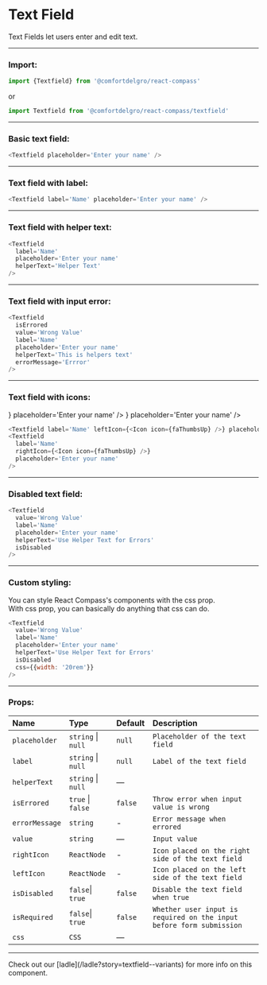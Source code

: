 
# Text Field

Text Fields let users enter and edit text.

---

### Import:

```js
import {Textfield} from '@comfortdelgro/react-compass'
```

or

```js
import Textfield from '@comfortdelgro/react-compass/textfield'
```

---

### Basic text field:

<section className={styles.avatarShowcaseContainer}>
  <Textfield placeholder='Enter your name' />
</section>

```js
<Textfield placeholder='Enter your name' />
```

---

### Text field with label:

<section className={styles.avatarShowcaseContainer}>
  <Textfield label='Name' placeholder='Enter your name' isRequired />
</section>

```js
<Textfield label='Name' placeholder='Enter your name' />
```

---

### Text field with helper text:

<section className={styles.avatarShowcaseContainer}>
  <Textfield
    label='Name'
    placeholder='Enter your name'
    helperText='Helper Text'
  />
</section>

```js
<Textfield
  label='Name'
  placeholder='Enter your name'
  helperText='Helper Text'
/>
```

---

### Text field with input error:

<section className={styles.avatarShowcaseContainer}>
  <Textfield
    isErrored
    value='Wrong Value'
    label='Name'
    placeholder='Enter your name'
    helperText='This is helpers text'
    errorMessage='Errror'
  />
</section>

```js
<Textfield
  isErrored
  value='Wrong Value'
  label='Name'
  placeholder='Enter your name'
  helperText='This is helpers text'
  errorMessage='Errror'
/>
```

---

### Text field with icons:

<section className={styles.avatarShowcaseContainer}>
  <Textfield label='Name' leftIcon={<Icon icon={faThumbsUp} />} placeholder='Enter your name' />
  <Textfield
    label='Name'
    rightIcon={<Icon icon={faThumbsUp} />}
    placeholder='Enter your name'
  />
</section>

```js
<Textfield label='Name' leftIcon={<Icon icon={faThumbsUp} />} placeholder='Enter your name' />
<Textfield
  label='Name'
  rightIcon={<Icon icon={faThumbsUp} />}
  placeholder='Enter your name'
/>
```

---

### Disabled text field:

<section className={styles.avatarShowcaseContainer}>
  <Textfield
    value='Wrong Value'
    label='Name'
    placeholder='Enter your name'
    helperText='Use Helper Text for Errors'
    isDisabled
  />
</section>

```js
<Textfield
  value='Wrong Value'
  label='Name'
  placeholder='Enter your name'
  helperText='Use Helper Text for Errors'
  isDisabled
/>
```

---

### Custom styling:

You can style React Compass's components with the css prop. <br/>
With css prop, you can basically do anything that css can do.

<section className={styles.avatarShowcaseContainer}>
  <Textfield
    value='Wrong Value'
    label='Name'
    placeholder='Enter your name'
    helperText='Use Helper Text for Errors'
    isDisabled
    css={{width: '20rem'}}
  />
</section>

```js
<Textfield
  value='Wrong Value'
  label='Name'
  placeholder='Enter your name'
  helperText='Use Helper Text for Errors'
  isDisabled
  css={{width: '20rem'}}
/>
```

---

### Props:

| Name          | Type                         | Default | Description                                       |
| :------------ | :--------------------------- | :------ | :------------------------------------------------ |
| `placeholder` | `string` \| `null`           | `null`  | `Placeholder of the text field`                   |
| `label`       | `string` \| `null`           | `null`  | `Label of the text field`                         |
| `helperText`  | `string` \| `null`           | —       |                                                   |
| `isErrored`   | `true` \| `false`            | `false` | `Throw error when input value is wrong`           |
| `errorMessage`| `string`                     | -       | `Error message when errored`                      |
| `value`       | `string`                     | —       | `Input value`                                     |
| `rightIcon`   | `ReactNode`                  | -       | `Icon placed on the right side of the text field` |
| `leftIcon`    | `ReactNode`                  | -       | `Icon placed on the left side of the text field`  |
| `isDisabled`  | `false`\| `true`             | `false` | `Disable the text field when true`                |
| `isRequired`  | `false`\| `true`             | `false` | `Whether user input is required on the input before form submission`   |
| `css `        | `CSS`                        | —       |                                                   |

---

<Callout>
  Check out our [ladle](/ladle?story=textfield--variants) for more info on this
  component.
</Callout>
